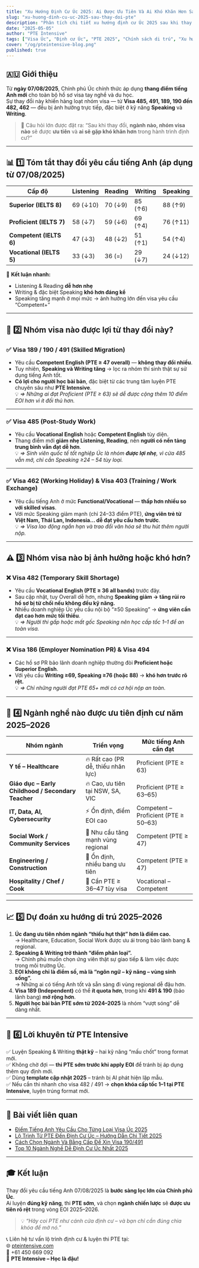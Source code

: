 ```yaml
---
title: "Xu Hướng Định Cư Úc 2025: Ai Được Ưu Tiên Và Ai Khó Khăn Hơn Sau Khi Thay Đổi Yêu Cầu Tiếng Anh?"
slug: "xu-huong-dinh-cu-uc-2025-sau-thay-doi-pte"
description: "Phân tích chi tiết xu hướng định cư Úc 2025 sau khi thay đổi thang điểm tiếng Anh PTE: nhóm visa nào được ưu tiên, ngành nào khó hơn, và chiến lược chuẩn bị phù hợp."
date: "2025-05-05"
author: "PTE Intensive"
tags: ["Visa Úc", "Định cư Úc", "PTE 2025", "Chính sách di trú", "Xu hướng Visa"]
cover: "/og/pteintensive-blog.png"
published: true
---
```


## 🇦🇺 Giới thiệu

Từ **ngày 07/08/2025**, Chính phủ Úc chính thức áp dụng **thang điểm tiếng Anh mới** cho toàn bộ hồ sơ visa tay nghề và du học.  
Sự thay đổi này khiến hàng loạt nhóm visa — từ **Visa 485, 491, 189, 190 đến 482, 462** — đều bị ảnh hưởng trực tiếp, đặc biệt ở kỹ năng **Speaking** và **Writing**.

> 🎯 Câu hỏi lớn được đặt ra: “Sau khi thay đổi, **ngành nào, nhóm visa nào** sẽ được **ưu tiên** và **ai sẽ gặp khó khăn hơn** trong hành trình định cư?”

---

## 📊 1️⃣ Tóm tắt thay đổi yêu cầu tiếng Anh (áp dụng từ 07/08/2025)

| Cấp độ | Listening | Reading | Writing | Speaking |
|--------|------------|----------|----------|-----------|
| **Superior (IELTS 8)** | 69 (↓10) | 70 (↓9) | 85 (↑6) | 88 (↑9) |
| **Proficient (IELTS 7)** | 58 (↓7) | 59 (↓6) | 69 (↑4) | 76 (↑11) |
| **Competent (IELTS 6)** | 47 (↓3) | 48 (↓2) | 51 (↑1) | 54 (↑4) |
| **Vocational (IELTS 5)** | 33 (↓3) | 36 (=) | 29 (↓7) | 24 (↓12) |

📌 **Kết luận nhanh:**
- Listening & Reading **dễ hơn nhẹ**  
- Writing & đặc biệt Speaking **khó hơn đáng kể**  
- Speaking tăng mạnh ở mọi mức → ảnh hưởng lớn đến visa yêu cầu “Competent+”

---

## 🧩 2️⃣ Nhóm visa nào **được lợi** từ thay đổi này?

### ✅ **Visa 189 / 190 / 491 (Skilled Migration)**
- Yêu cầu **Competent English (PTE ≥ 47 overall)** — **không thay đổi nhiều**.  
- Tuy nhiên, **Speaking và Writing tăng** → lọc ra nhóm thí sinh thật sự sử dụng tiếng Anh tốt.  
- **Có lợi cho người học bài bản**, đặc biệt từ các trung tâm luyện PTE chuyên sâu như **PTE Intensive**.  
💡 *=> Những ai đạt Proficient (PTE ≥ 63) sẽ dễ được cộng thêm 10 điểm EOI hơn vì ít đối thủ hơn.*

---

### ✅ **Visa 485 (Post-Study Work)**
- Yêu cầu **Vocational English** hoặc **Competent English** tùy diện.  
- Thang điểm mới **giảm nhẹ Listening, Reading**, nên **người có nền tảng trung bình vẫn đạt dễ hơn**.  
💡 *=> Sinh viên quốc tế tốt nghiệp Úc là nhóm **được lợi nhẹ**, vì cửa 485 vẫn mở, chỉ cần Speaking ≥24 – 54 tùy loại.*

---

### ✅ **Visa 462 (Working Holiday)** & **Visa 403 (Training / Work Exchange)**
- Yêu cầu tiếng Anh ở mức **Functional/Vocational** — **thấp hơn nhiều so với skilled visas**.  
- Với mức Speaking giảm mạnh (chỉ 24–33 điểm PTE), **ứng viên trẻ từ Việt Nam, Thái Lan, Indonesia… dễ đạt yêu cầu hơn trước**.  
💡 *=> Visa lao động ngắn hạn và trao đổi văn hóa sẽ thu hút thêm người nộp.*

---

## ⚠️ 3️⃣ Nhóm visa nào **bị ảnh hưởng hoặc khó hơn**?

### ❌ **Visa 482 (Temporary Skill Shortage)**
- Yêu cầu **Vocational English (PTE ≥ 36 all bands)** trước đây.  
- Sau cập nhật, tuy Overall dễ hơn, nhưng **Speaking giảm → tăng rủi ro hồ sơ bị từ chối nếu không đều kỹ năng.**
- Nhiều doanh nghiệp Úc yêu cầu nội bộ “≥50 Speaking” → **ứng viên cần đạt cao hơn mức tối thiểu**.  
💡 *=> Người thi gấp hoặc mất gốc Speaking nên học cấp tốc 1–1 để an toàn visa.*

---

### ❌ **Visa 186 (Employer Nomination PR)** & **Visa 494**
- Các hồ sơ PR bảo lãnh doanh nghiệp thường đòi **Proficient hoặc Superior English**.  
- Với yêu cầu **Writing ≥69, Speaking ≥76 (hoặc 88)** → **khó hơn trước rõ rệt.**  
💡 *=> Chỉ những người đạt PTE 65+ mới có cơ hội nộp an toàn.*

---

## 🧭 4️⃣ Ngành nghề nào được **ưu tiên định cư** năm 2025–2026

| Nhóm ngành | Triển vọng | Mức tiếng Anh cần đạt |
|-------------|-------------|-----------------------|
| **Y tế – Healthcare** | 🔥 Rất cao (PR dễ, thiếu nhân lực) | Proficient (PTE ≥ 63) |
| **Giáo dục – Early Childhood / Secondary Teacher** | 🔥 Cao, ưu tiên tại NSW, SA, VIC | Proficient (PTE ≥ 63–65) |
| **IT, Data, AI, Cybersecurity** | ⚡ Ổn định, điểm EOI cao | Competent – Proficient (PTE ≥ 50–63) |
| **Social Work / Community Services** | 🌱 Nhu cầu tăng mạnh vùng regional | Competent (PTE ≥ 47) |
| **Engineering / Construction** | 💼 Ổn định, nhiều bang ưu tiên | Competent (PTE ≥ 47) |
| **Hospitality / Chef / Cook** | 🔄 Cần PTE ≥ 36–47 tùy visa | Vocational – Competent |

---

## 📈 5️⃣ Dự đoán xu hướng di trú 2025–2026

1. **Úc đang ưu tiên nhóm ngành “thiếu hụt thật” hơn là điểm cao.**  
   → Healthcare, Education, Social Work được ưu ái trong bảo lãnh bang & regional.  
2. **Speaking & Writing trở thành “điểm phân loại”.**  
   → Chính phủ muốn chọn ứng viên thật sự giao tiếp & làm việc được trong môi trường Úc.  
3. **EOI không chỉ là điểm số, mà là “ngôn ngữ – kỹ năng – vùng sinh sống”.**  
   → Những ai có tiếng Anh tốt và sẵn sàng đi vùng regional dễ đậu hơn.  
4. **Visa 189 (Independent)** có thể **ít quota hơn**, trong khi **491 & 190** (bảo lãnh bang) **mở rộng hơn**.  
5. **Người học bài bản PTE sớm từ 2024–2025** là nhóm “vượt sóng” dễ dàng nhất.  

---

## 💬 6️⃣ Lời khuyên từ PTE Intensive

✅ Luyện Speaking & Writing **thật kỹ** – hai kỹ năng “mấu chốt” trong format mới.  
✅ Không chờ đợi — **thi PTE sớm trước khi apply EOI** để tránh bị áp dụng thêm quy định mới.  
✅ Dùng **template cập nhật 2025** – tránh bị AI phát hiện lặp mẫu.  
✅ Nếu cần thi nhanh cho visa 482 / 491 → **chọn khóa cấp tốc 1–1 tại PTE Intensive**, luyện trúng format mới.  

---

## 🔗 Bài viết liên quan

- [Điểm Tiếng Anh Yêu Cầu Cho Từng Loại Visa Úc 2025](/migration/overview/diem-tieng-anh-yeu-cau-cho-tung-loai-visa-uc-2025)
- [Lộ Trình Từ PTE Đến Định Cư Úc – Hướng Dẫn Chi Tiết 2025](/migration/pathway/lo-trinh-tu-pte-den-dinh-cu-uc)
- [Cách Chọn Ngành Và Bằng Cấp Để Xin Visa 190/491](/migration/strategy/chon-bang-de-bao-lanh-visa-190-491)
- [Top 10 Ngành Nghề Dễ Định Cư Úc Nhất 2025](/migration/overview/top-10-nghe-de-dinh-cu-uc-2025)

---

## 🎓 Kết luận

Thay đổi yêu cầu tiếng Anh 07/08/2025 là **bước sàng lọc lớn của Chính phủ Úc**.  
Ai luyện **đúng kỹ năng**, thi **PTE sớm**, và chọn **ngành chiến lược** sẽ **được ưu tiên rõ rệt** trong vòng EOI 2025–2026.  

> 💡 *“Hãy coi PTE như cánh cửa định cư – và bạn chỉ cần đúng chìa khóa để mở nó.”*

📞 Liên hệ tư vấn lộ trình định cư & luyện thi PTE tại:  
🌐 [pteintensive.com](https://pteintensive.com)  
📲 +61 450 669 092  
🎯 **PTE Intensive – Học là đậu!**
